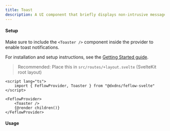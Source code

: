 ```yaml
---
title: Toast
description: A UI component that briefly displays non-intrusive messages to inform users about an action or status, typically appearing at the edge of the screen and disappearing automatically.
---
```



#### Setup

Make sure to include the `<Toaster />` component inside the provider to enable toast notifications.

For installation and setup instructions, see the [Getting Started guide](/docs/getting-started).

> Recommended: Place this in `src/routes/+layout.svelte` (SvelteKit root layout)

```svelte
<script lang="ts">
	import { FeflowProvider, Toaster } from "@dxdns/feflow-svelte"
</script>

<FeflowProvider>
	<Toaster />
	{@render children()}
</FeflowProvider>
```

#### Usage

<PreviewTabs component="ToastPreview">
	<ToastPreview client:load />
</PreviewTabs>

